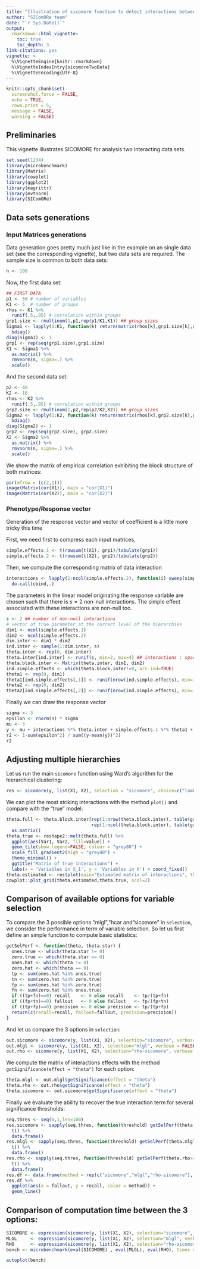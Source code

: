 ```yaml
---
title: "Illustration of sicomore function to detect interactions between 2 datasets"
author: "SIComORe team"
date: "`r Sys.Date()`"
output:
  rmarkdown::html_vignette:
    toc: true
    toc_depth: 3
link-citations: yes
vignette: >
  %\VignetteEngine{knitr::rmarkdown}
  %\VignetteIndexEntry{sicomoreTwoData}
  %\VignetteEncoding{UTF-8}
---
```


```r
knitr::opts_chunk$set(
  screenshot.force = FALSE, 
  echo = TRUE,
  rows.print = 5,
  message = FALSE, 
  warning = FALSE)
```

## Preliminaries

This vignette illustrates SICOMORE for analysis two interacting data sets. 

```r
set.seed(1234)
library(microbenchmark)
library(Matrix)
library(cowplot)
library(ggplot2)
library(magrittr)
library(mvtnorm)
library(SIComORe)
```

## Data sets generations

### Input Matrices generations

Data generation goes pretty much just like in the example on an single data set (see the corresponding vignette), but two data sets are required. The sample size is common to both data sets:

```r
n <- 100
```

Now, the first data set:
```r
## FIRST DATA
p1 <- 50 # number of variables 
K1 <- 5  # number of groups
rhos <- K1 %>% 
  runif(.5,.95) # correlation within groups
grp1.size <- rmultinom(1,p1,rep(p1/K1,K1)) ## group sizes
Sigma1 <- lapply(1:K1, function(k) return(matrix(rhos[k],grp1.size[k],grp1.size[k]))) %>% 
  bdiag()
diag(Sigma1) <- 1
grp1 <- rep(seq(grp1.size),grp1.size)
X1 <- Sigma1 %>% 
  as.matrix() %>% 
  rmvnorm(n, sigma=.) %>% 
  scale()
```

And the second data set:
```r
p2 <- 40
K2 <- 10
rhos <- K2 %>% 
  runif(.5,.95) # correlation within groups
grp2.size <- rmultinom(1,p2,rep(p2/K2,K2)) ## group sizes
Sigma2 <- lapply(1:K2, function(k) return(matrix(rhos[k],grp2.size[k],grp2.size[k]))) %>%
  bdiag()
diag(Sigma2) <- 1
grp2 <- rep(seq(grp2.size), grp2.size)
X2 <- Sigma2 %>% 
  as.matrix() %>% 
  rmvnorm(n, sigma=.) %>% 
  scale()
```

We show the matrix of empirical correlation exhibiting the block structure of both matrices:
```r
par(mfrow = (c(2,1)))
image(Matrix(cor(X1)), main = "cor(X1)")
image(Matrix(cor(X2)), main = "cor(X2)")
```

### Phenotype/Response vector

Generation of the response vector and vector of coefficient is a little more tricky this time

First, we need first to compress each input matrices, 
```r
simple.effects.1 <- t(rowsum(t(X1), grp1)/tabulate(grp1))
simple.effects.2 <- t(rowsum(t(X2), grp2)/tabulate(grp2))
```

Then, we compute the corresponding matrix of data interaction 
```r
interactions <- lapply(1:ncol(simple.effects.2), function(i) sweep(simple.effects.1, 1, simple.effects.2[, i], "*")) %>%
  do.call(cbind,.)
```

The parameters in the linear model originating the response variable are chosen such that there is $s=2$ non-null interactions. The simple effect associated with these interactions are non-null too.

```r
s <- 2 ## number of non-null interactions
# vector of true parameter at the correct level of the hierarchies
dim1 <- ncol(simple.effects.1)
dim2 <- ncol(simple.effects.2)
dim.inter <- dim1 * dim2
ind.inter <- sample(1:dim.inter, s)
theta.inter <- rep(0, dim.inter)
theta.inter[ind.inter] <- runif(s, min=2, max=4) ## interactions : sparse
theta.block.inter <- Matrix(theta.inter, dim1, dim2)
ind.simple.effects <- which(theta.block.inter!=0, arr.ind=TRUE)
theta1 <- rep(0, dim1)
theta1[ind.simple.effects[,1]] <- runif(nrow(ind.simple.effects), min=1,max=2)
theta2 <- rep(0, dim2)
theta2[ind.simple.effects[,2]] <- runif(nrow(ind.simple.effects), min=1,max=2)
```

Finally we can draw the response vector
```r
sigma <- 3
epsilon <- rnorm(n) * sigma
mu <- 3
y <- mu + interactions %*% theta.inter + simple.effects.1 %*% theta1 + simple.effects.2 %*% theta2 + epsilon
r2 <- 1-sum(epsilon^2) / sum((y-mean(y))^2)
r2
```

## Adjusting multiple hierarchies

Let us run the main `sicomore` function using Ward's algorithm for the hierarchical clustering:

```r
res <- sicomore(y, list(X1, X2), selection = "sicomore", choice=c("lambda.min", "lambda.min"), method.clus = c("ward.D2","ward.D2"))
```

We can plot the most striking interactions with the method `plot()` and compare with the "true" model: 

```r
theta.full <- theta.block.inter[rep(1:nrow(theta.block.inter), table(grp1)), 
                                rep(1:ncol(theta.block.inter), table(grp2))] %>%
  as.matrix()
theta.true <- reshape2::melt(theta.full) %>% 
  ggplot(aes(Var1, Var2, fill=value)) +
  geom_tile(show.legend=FALSE, colour = "grey80") +
  scale_fill_gradient2(high = "grey40") +
  theme_minimal() +
  ggtitle("Matrix of true interactions") +
  labs(x = 'Variables in X_1', y = 'Variables in X') + coord_fixed()
theta.estimated <- res$plot(main="Estimated matrix of interactions", threshold=.05)
cowplot::plot_grid(theta.estimated,theta.true, ncol=2)
```

## Comparison of available options for variable selection
To compare the 3 possible options "mlgl","hcar and "sicomore" in `selection`, we consider the performance in term of variable selection. So let us first define an simple function to compute basic statistics:

```r
getSelPerf <- function(theta, theta.star) {
  ones.true <- which(theta.star != 0)
  zero.true <- which(theta.star == 0)
  ones.hat <- which(theta != 0)
  zero.hat <- which(theta == 0)
  tp <- sum(ones.hat %in% ones.true)
  tn <- sum(zero.hat %in% zero.true)
  fp <- sum(ones.hat %in% zero.true)
  fn <- sum(zero.hat %in% ones.true)
  if ((tp+fn)==0) recall    <- 0 else recall    <- tp/(tp+fn) 
  if ((fp+tn)==0) fallout   <- 0 else fallout   <- fp/(fp+tn) 
  if ((tp+fp)==0) precision <- 0 else precision <- tp/(tp+fp) 
  return(c(recall=recall, fallout=fallout, precision=precision))
}
```

And let us compare the 3 options in `selection`:

```r
out.sicomore <- sicomore(y, list(X1, X2), selection="sicomore", verbose = FALSE)
out.mlgl <- sicomore(y, list(X1, X2), selection="mlgl", verbose = FALSE)
out.rho <- sicomore(y, list(X1, X2), selection="rho-sicomore", verbose = FALSE)
```  

We compute the matrix of interactions effects with the method `getSignificance(effect = "theta")` for each option:
```r
theta.mlgl <- out.mlgl$getSignificance(effect = "theta")
theta.rho <- out.rho$getSignificance(effect = "theta")
theta.sicomore <- out.sicomore$getSignificance(effect = "theta")
```

Finally we evaluate the ability to recover the true interaction term for several significance thresholds:
```r
seq.thres <- seq(0,1,len=100)
res.sicomore <- sapply(seq.thres, function(threshold) getSelPerf(theta.sicomore>=threshold, theta.full)) %>%
  t() %>%
  data.frame()
res.mlgl <- sapply(seq.thres, function(threshold) getSelPerf(theta.mlgl>=threshold, theta.full)) %>%
  t() %>%
  data.frame()
res.rho <- sapply(seq.thres, function(threshold) getSelPerf(theta.rho>=threshold, theta.full)) %>%
  t() %>%
  data.frame()
res.df <- data.frame(method = rep(c("sicomore","mlgl","rho-sicomore"), each = 100), rbind(res.sicomore, res.mlgl, res.rho))
res.df %>% 
  ggplot(aes(x = fallout, y = recall, color = method)) + 
  geom_line()
```

## Comparison of computation time between the 3 options:

```r
SICOMORE <- expression(sicomore(y, list(X1, X2), selection="sicomore", verbose=FALSE))
MLGL     <- expression(sicomore(y, list(X1, X2), selection="mlgl", verbose=FALSE))
RHO      <- expression(sicomore(y, list(X1, X2), selection="rho-sicomore", verbose=FALSE))
bench <- microbenchmark(eval(SICOMORE) , eval(MLGL), eval(RHO), times = 5)
```

```r
autoplot(bench)
```
